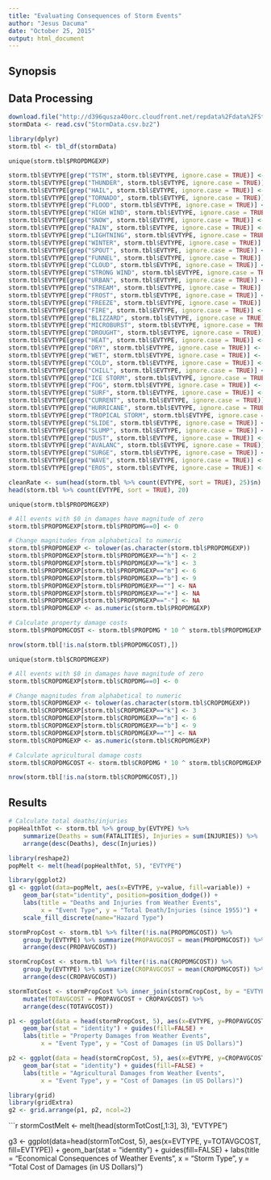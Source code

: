 ```yaml
---
title: "Evaluating Consequences of Storm Events"
author: "Jesus Dacuma"
date: "October 25, 2015"
output: html_document
---
```


## Synopsis

## Data Processing

```r
download.file("http://d396qusza40orc.cloudfront.net/repdata%2Fdata%2FStormData.csv.bz2", "StormData.csv.bz2")
stormData <- read.csv("StormData.csv.bz2")

library(dplyr)
storm.tbl <- tbl_df(stormData)
```

`unique(storm.tbl$PROPDMGEXP)`

```r
storm.tbl$EVTYPE[grep("TSTM", storm.tbl$EVTYPE, ignore.case = TRUE)] <- "TSTM WIND"
storm.tbl$EVTYPE[grep("THUNDER", storm.tbl$EVTYPE, ignore.case = TRUE)] <- "TSTM WIND"
storm.tbl$EVTYPE[grep("HAIL", storm.tbl$EVTYPE, ignore.case = TRUE)] <- "HAIL"
storm.tbl$EVTYPE[grep("TORNADO", storm.tbl$EVTYPE, ignore.case = TRUE)] <- "TORNADO"
storm.tbl$EVTYPE[grep("FLOOD", storm.tbl$EVTYPE, ignore.case = TRUE)] <- "FLOOD"
storm.tbl$EVTYPE[grep("HIGH WIND", storm.tbl$EVTYPE, ignore.case = TRUE)] <- "HIGH WIND"
storm.tbl$EVTYPE[grep("SNOW", storm.tbl$EVTYPE, ignore.case = TRUE)] <- "SNOW"
storm.tbl$EVTYPE[grep("RAIN", storm.tbl$EVTYPE, ignore.case = TRUE)] <- "RAIN"
storm.tbl$EVTYPE[grep("LIGHTNING", storm.tbl$EVTYPE, ignore.case = TRUE)] <- "LIGHTNING"
storm.tbl$EVTYPE[grep("WINTER", storm.tbl$EVTYPE, ignore.case = TRUE)] <- "WINTER STORM"
storm.tbl$EVTYPE[grep("SPOUT", storm.tbl$EVTYPE, ignore.case = TRUE)] <- "WATERSPOUT"
storm.tbl$EVTYPE[grep("FUNNEL", storm.tbl$EVTYPE, ignore.case = TRUE)] <- "FUNNEL CLOUD"
storm.tbl$EVTYPE[grep("CLOUD", storm.tbl$EVTYPE, ignore.case = TRUE)] <- "FUNNEL CLOUD"
storm.tbl$EVTYPE[grep("STRONG WIND", storm.tbl$EVTYPE, ignore.case = TRUE)] <- "STRONG WIND"
storm.tbl$EVTYPE[grep("URBAN", storm.tbl$EVTYPE, ignore.case = TRUE)] <- "URBAN/SML STREAM FLD"
storm.tbl$EVTYPE[grep("STREAM", storm.tbl$EVTYPE, ignore.case = TRUE)] <- "URBAN/SML STREAM FLD"
storm.tbl$EVTYPE[grep("FROST", storm.tbl$EVTYPE, ignore.case = TRUE)] <- "FROST/FREEZE"
storm.tbl$EVTYPE[grep("FREEZE", storm.tbl$EVTYPE, ignore.case = TRUE)] <- "FROST/FREEZE"
storm.tbl$EVTYPE[grep("FIRE", storm.tbl$EVTYPE, ignore.case = TRUE)] <- "WILDFIRE"
storm.tbl$EVTYPE[grep("BLIZZARD", storm.tbl$EVTYPE, ignore.case = TRUE)] <- "BLIZZARD"
storm.tbl$EVTYPE[grep("MICROBURST", storm.tbl$EVTYPE, ignore.case = TRUE)] <- "MICROBURST"
storm.tbl$EVTYPE[grep("DROUGHT", storm.tbl$EVTYPE, ignore.case = TRUE)] <- "DROUGHT/EXCESSIVE HEAT"
storm.tbl$EVTYPE[grep("HEAT", storm.tbl$EVTYPE, ignore.case = TRUE)] <- "DROUGHT/EXCESSIVE HEAT"
storm.tbl$EVTYPE[grep("DRY", storm.tbl$EVTYPE, ignore.case = TRUE)] <- "DROUGHT/EXCESSIVE HEAT"
storm.tbl$EVTYPE[grep("WET", storm.tbl$EVTYPE, ignore.case = TRUE)] <- "UNSEASONABLY WET"
storm.tbl$EVTYPE[grep("COLD", storm.tbl$EVTYPE, ignore.case = TRUE)] <- "EXTREME COLD/WIND CHILL"
storm.tbl$EVTYPE[grep("CHILL", storm.tbl$EVTYPE, ignore.case = TRUE)] <- "EXTREME COLD/WIND CHILL"
storm.tbl$EVTYPE[grep("ICE STORM", storm.tbl$EVTYPE, ignore.case = TRUE)] <- "ICE STORM"
storm.tbl$EVTYPE[grep("FOG", storm.tbl$EVTYPE, ignore.case = TRUE)] <- "DENSE FOG"
storm.tbl$EVTYPE[grep("SURF", storm.tbl$EVTYPE, ignore.case = TRUE)] <- "RIP CURRENTS/HEAVY SURF"
storm.tbl$EVTYPE[grep("CURRENT", storm.tbl$EVTYPE, ignore.case = TRUE)] <- "RIP CURRENTS/HEAVY SURF"
storm.tbl$EVTYPE[grep("HURRICANE", storm.tbl$EVTYPE, ignore.case = TRUE)] <- "HURRICANE"
storm.tbl$EVTYPE[grep("TROPICAL STORM", storm.tbl$EVTYPE, ignore.case = TRUE)] <- "TROPICAL STORM"
storm.tbl$EVTYPE[grep("SLIDE", storm.tbl$EVTYPE, ignore.case = TRUE)] <- "MUDSLIDE"
storm.tbl$EVTYPE[grep("SLUMP", storm.tbl$EVTYPE, ignore.case = TRUE)] <- "LANDSLUMP"
storm.tbl$EVTYPE[grep("DUST", storm.tbl$EVTYPE, ignore.case = TRUE)] <- "DUST STORM"
storm.tbl$EVTYPE[grep("AVALANC", storm.tbl$EVTYPE, ignore.case = TRUE)] <- "AVALANCHE"
storm.tbl$EVTYPE[grep("SURGE", storm.tbl$EVTYPE, ignore.case = TRUE)] <- "STORM SURGE/TIDE"
storm.tbl$EVTYPE[grep("WAVE", storm.tbl$EVTYPE, ignore.case = TRUE)] <- "ROGUE WAVE"
storm.tbl$EVTYPE[grep("EROS", storm.tbl$EVTYPE, ignore.case = TRUE)] <- "BEACH EROSION"

cleanRate <- sum(head(storm.tbl %>% count(EVTYPE, sort = TRUE), 25)$n) / nrow(storm.tbl)
head(storm.tbl %>% count(EVTYPE, sort = TRUE), 20)
```

`unique(storm.tbl$PROPDMGEXP)`

```r
# All events with $0 in damages have magnitude of zero
storm.tbl$PROPDMGEXP[storm.tbl$PROPDMG==0] <- 0

# Change magnitudes from alphabetical to numeric
storm.tbl$PROPDMGEXP <- tolower(as.character(storm.tbl$PROPDMGEXP))
storm.tbl$PROPDMGEXP[storm.tbl$PROPDMGEXP=="h"] <- 2
storm.tbl$PROPDMGEXP[storm.tbl$PROPDMGEXP=="k"] <- 3
storm.tbl$PROPDMGEXP[storm.tbl$PROPDMGEXP=="m"] <- 6
storm.tbl$PROPDMGEXP[storm.tbl$PROPDMGEXP=="b"] <- 9
storm.tbl$PROPDMGEXP[storm.tbl$PROPDMGEXP==""] <- NA
storm.tbl$PROPDMGEXP[storm.tbl$PROPDMGEXP=="+"] <- NA
storm.tbl$PROPDMGEXP[storm.tbl$PROPDMGEXP=="-"] <- NA
storm.tbl$PROPDMGEXP <- as.numeric(storm.tbl$PROPDMGEXP)

# Calculate property damage costs
storm.tbl$PROPDMGCOST <- storm.tbl$PROPDMG * 10 ^ storm.tbl$PROPDMGEXP

nrow(storm.tbl[!is.na(storm.tbl$PROPDMGCOST),])
```

`unique(storm.tbl$CROPDMGEXP)`

```r
# All events with $0 in damages have magnitude of zero
storm.tbl$CROPDMGEXP[storm.tbl$CROPDMG==0] <- 0

# Change magnitudes from alphabetical to numeric
storm.tbl$CROPDMGEXP <- tolower(as.character(storm.tbl$CROPDMGEXP))
storm.tbl$CROPDMGEXP[storm.tbl$CROPDMGEXP=="k"] <- 3
storm.tbl$CROPDMGEXP[storm.tbl$CROPDMGEXP=="m"] <- 6
storm.tbl$CROPDMGEXP[storm.tbl$CROPDMGEXP=="b"] <- 9
storm.tbl$CROPDMGEXP[storm.tbl$CROPDMGEXP==""] <- NA
storm.tbl$CROPDMGEXP <- as.numeric(storm.tbl$CROPDMGEXP)

# Calculate agricultural damage costs
storm.tbl$CROPDMGCOST <- storm.tbl$CROPDMG * 10 ^ storm.tbl$CROPDMGEXP

nrow(storm.tbl[!is.na(storm.tbl$CROPDMGCOST),])
```

## Results

```r
# Calculate total deaths/injuries
popHealthTot <- storm.tbl %>% group_by(EVTYPE) %>% 
    summarize(Deaths = sum(FATALITIES), Injuries = sum(INJURIES)) %>% 
    arrange(desc(Deaths), desc(Injuries))
```

```r
library(reshape2)
popMelt <- melt(head(popHealthTot, 5), "EVTYPE")

library(ggplot2)
g1 <- ggplot(data=popMelt, aes(x=EVTYPE, y=value, fill=variable)) +
    geom_bar(stat="identity", position=position_dodge()) +
    labs(title = "Deaths and Injuries from Weather Events",
         x = "Event Type", y = "Total Death/Injuries (since 1955)") +
    scale_fill_discrete(name="Hazard Type")
```

```r
stormPropCost <- storm.tbl %>% filter(!is.na(PROPDMGCOST)) %>% 
    group_by(EVTYPE) %>% summarize(PROPAVGCOST = mean(PROPDMGCOST)) %>%
    arrange(desc(PROPAVGCOST))

stormCropCost <- storm.tbl %>% filter(!is.na(CROPDMGCOST)) %>% 
    group_by(EVTYPE) %>% summarize(CROPAVGCOST = mean(CROPDMGCOST)) %>% 
    arrange(desc(CROPAVGCOST))

stormTotCost <- stormPropCost %>% inner_join(stormCropCost, by = "EVTYPE") %>%
    mutate(TOTAVGCOST = PROPAVGCOST + CROPAVGCOST) %>% 
    arrange(desc(TOTAVGCOST))
```

```r
p1 <- ggplot(data = head(stormPropCost, 5), aes(x=EVTYPE, y=PROPAVGCOST, fill=EVTYPE)) + 
    geom_bar(stat = "identity") + guides(fill=FALSE) + 
    labs(title = "Property Damages from Weather Events",
         x = "Event Type", y = "Cost of Damages (in US Dollars)")

p2 <- ggplot(data = head(stormCropCost, 5), aes(x=EVTYPE, y=CROPAVGCOST, fill=EVTYPE)) + 
    geom_bar(stat = "identity") + guides(fill=FALSE) + 
    labs(title = "Agricultural Damages from Weather Events",
         x = "Event Type", y = "Cost of Damages (in US Dollars)")

library(grid)
library(gridExtra)
g2 <- grid.arrange(p1, p2, ncol=2)
```

```r
stormCostMelt <- melt(head(stormTotCost[,1:3], 3), "EVTYPE")

g3 <- ggplot(data=head(stormTotCost, 5), aes(x=EVTYPE, y=TOTAVGCOST, fill=EVTYPE)) +
    geom_bar(stat = "identity") + guides(fill=FALSE) +
    labs(title = "Economical Consequences of Weather Events",
         x = "Storm Type", y = "Total Cost of Damages (in US Dollars)")
